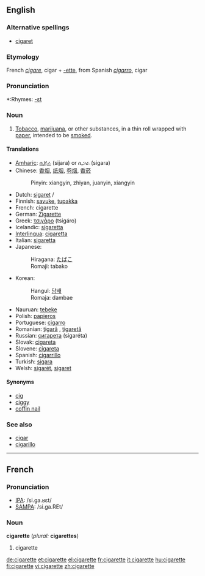 ==English==

===Alternative spellings===
*[[cigaret]]

===Etymology===
French ''[[cigare]]'', cigar + [[-ette]], from Spanish ''[[cigarro]]'', cigar

===Pronunciation===
*:Rhymes: [[Rhymes:English:-ɛt|-ɛt]]

===Noun===
{{en-noun}}

# [[Tobacco]], [[marijuana]], or other substances, in a thin roll wrapped with [[paper]], intended to be [[smoke]]d.

====Translations====
{{top}}
*[[Amharic]]: [[ሲጃራ]] (sijara) or ሲጋራ (sigara)
*Chinese: [[香烟]], [[纸烟]], [[卷烟]], [[香菸]]
*:Pinyin: xiangyin, zhiyan, juanyin, xiangyin
*Dutch: [[sigaret]] {{f}}/{{m}}
*Finnish: [[savuke]], [[tupakka]]
*French: cigarette {{f}}
*German: [[Zigarette]] {{f}}
*Greek: [[τσιγάρο]] (tsigáro)
*Icelandic: [[sígaretta]] {{f}}
*[[Interlingua]]: [[cigaretta]]
*Italian: [[sigaretta]] {{f}}
*Japanese: 
*:Hiragana: [[たばこ]] 
*:Romaji: tabako
*Korean: 
*:Hangul: [[담배]]
*:Romaja: dambae
{{mid}}
*Nauruan: [[tebeke]]
*Polish: [[papieros]] {{m}}
*Portuguese: [[cigarro]] {{f}}
*Romanian: [[ţigară]] {{f}}, [[ţigaretă]] {{f}}
*Russian: [[сигарета]] {{f}} (sigaréta)
*Slovak: [[cigareta]] {{f}}
*Slovene: [[cigareta]] {{f}}
*Spanish: [[cigarrillo]] {{m}}
*Turkish: [[sigara]]
*Welsh: [[sigarét]], [[sigaret]]
{{bottom}}

====Synonyms====
*[[cig]]
*[[ciggy]]
*[[coffin nail]]

===See also===
*[[cigar]]
*[[cigarillo]]

----

==French==

===Pronunciation===
*[[w:IPA|IPA]]: /si.ɡa.ʁɛt/
*[[w:SAMPA|SAMPA]]: /si.ga.REt/

===Noun===
'''cigarette''' {{f}} (''plural:'' '''cigarettes''')

# cigarette

[[de:cigarette]]
[[et:cigarette]]
[[el:cigarette]]
[[fr:cigarette]]
[[it:cigarette]]
[[hu:cigarette]]
[[fi:cigarette]]
[[vi:cigarette]]
[[zh:cigarette]]